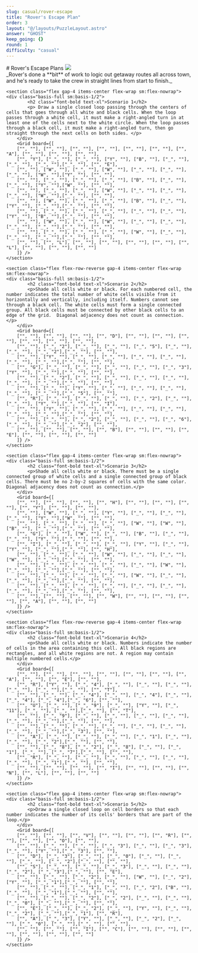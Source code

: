 ```yaml
---
slug: casual/rover-escape
title: "Rover's Escape Plan"
order: 3
layout: "@/layouts/PuzzleLayout.astro"
answer: "GHOST"
keep_going: {}
round: 1
difficulty: "casual"
---
```


<div class="flex flex-col sm:flex-row justify-between items-center gap-4">
# Rover's Escape Plans
<img class="w-[20rem] border-2 border-gray-300" src={art.src} />
</div>


<div class="grid gap-10" style={{fontFamily: "DM Mono, sans-serif"}}>
_Rover's done a **bit** of work to logic out getaway routes all across town, and he's ready to take the crew in straight lines from start to finish._

    <section class="flex gap-4 items-center flex-wrap sm:flex-nowrap">
    <div class="basis-full sm:basis-1/2">
            <h2 class="font-bold text-xl">Scenario 1</h2>
            <p> Draw a single closed loop passing through the centers of cells that goes through all white and black cells. When the loop passes through a white cell, it must make a right-angled turn in at least one of the cells next to the white circle. When the loop passes through a black cell, it must make a right-angled turn, then go straight through the next cells on both sides. </p>
        </div>
        <Grid board={[
        ["", ""], ["", ""], ["", ""], ["", ""], ["", ""], ["", ""], ["", "A"], ["", ""], ["", ""], ["", ""],
        ["", "Y"], ["_", ""], ["_", ""], ["Y", ""], ["B", ""], ["_", ""], ["_", ""], ["_", ""],["_", ""], ["", "E"],
        ["", ""], ["W", ""], ["_", ""], ["W", ""], ["_", ""], ["_", ""], ["_", ""], ["W", ""],["Y", ""], ["", ""],
        ["", ""], ["_", ""], ["_", ""], ["_", ""], ["B", ""], ["_", ""], ["_", ""], ["Y", ""],["W", ""], ["", ""],
        ["", ""], ["_", ""], ["_", ""], ["W", ""], ["_", ""], ["_", ""], ["_", ""], ["W", ""],["_", ""], ["", ""],
        ["", ""], ["W", ""], ["_", ""], ["_", ""], ["B", ""], ["_", ""], ["Y", ""], ["_", ""],["_", ""], ["", ""],
        ["", ""], ["_", ""], ["_", ""], ["_", ""], ["_", ""], ["_", ""], ["Y", ""], ["B", ""],["_", ""], ["", ""],
        ["", ""], ["W", ""], ["_", ""], ["W", ""], ["_", ""], ["_", ""], ["_", ""], ["_", ""],["_", ""], ["", ""],
        ["", ""], ["_", ""], ["_", ""], ["_", ""], ["W", ""], ["_", ""], ["_", ""], ["_", ""],["_", ""], ["", ""],
        ["", ""], ["", "L"], ["", ""], ["", ""], ["", ""], ["", ""], ["", "L"], ["", ""], ["", ""], ["", ""]
        ]} />
    </section>

    <section class="flex flex-row-reverse gap-4 items-center flex-wrap sm:flex-nowrap">
    <div class="basis-full sm:basis-1/2">
            <h2 class="font-bold text-xl">Scenario 2</h2>
            <p>Shade all cells white or black. For each numbered cell, the number indicates the total number of white cells visible from it horizontally and vertically, including itself. Numbers cannot see through a black cell. The white cells must form a single connected group. All black cells must be connected by other black cells to an edge of the grid.  Diagonal adjacency does not count as connection.</p>
        </div>
        <Grid board={[
        ["", ""], ["", ""], ["", ""], ["", "D"], ["", ""], ["", ""], ["", ""], ["", ""], ["", ""], ["", ""],
        ["", ""], ["_", "2"], ["_", ""], ["_", ""], ["_", "5"], ["_", ""], ["_", ""], ["_", "2"],["_", ""], ["", ""],
        ["", ""], ["Y", ""], ["_", ""], ["_", ""], ["_", ""], ["_", ""], ["_", ""], ["_", ""],["_", ""], ["", ""],
        ["", "G"], ["_", ""], ["_", ""], ["_", ""], ["_", ""], ["_", "3"], ["Y", ""], ["_", ""],["_", ""], ["", ""],
        ["", ""], ["_", "2"], ["_", ""], ["_", ""], ["_", ""], ["_", ""], ["_", ""], ["_", ""],["_", ""], ["", ""],
        ["", ""], ["_", ""], ["Y", ""], ["_", ""], ["_", ""], ["_", ""], ["_", ""], ["_", ""],["_", "5"], ["", ""],
        ["", "R"], ["_", ""], ["_", ""], ["_", ""], ["_", "2"], ["_", ""], ["_", ""], ["Y", ""],["_", ""], ["", "I"],
        ["", ""], ["Y", ""], ["_", ""], ["_", ""], ["_", ""], ["_", ""], ["_", ""], ["_", ""],["_", ""], ["", ""],
        ["", ""], ["_", ""], ["_", "2"], ["_", ""], ["_", ""], ["_", "6"], ["_", ""], ["_", ""],["_", "2"], ["", ""],
        ["", ""], ["", ""], ["", ""], ["", "B"], ["", ""], ["", ""], ["", "E"], ["", ""], ["", ""], ["", ""]
        ]} />
    </section>

    <section class="flex gap-4 items-center flex-wrap sm:flex-nowrap">
    <div class="basis-full sm:basis-1/2">
            <h2 class="font-bold text-xl">Scenario 3</h2>
            <p>Shade all cells white or black. There must be a single connected group of white cells and a single connected group of black cells. There must be no 2-by-2 squares of cells with the same color.  Diagonal adjacency does not count as connection.</p>
        </div>
        <Grid board={[
        ["", ""], ["", ""], ["", ""], ["", "H"], ["", ""], ["", ""], ["", ""], ["", "Y"], ["", ""], ["", ""],
        ["", ""], ["W", ""], ["_", ""], ["Y", ""], ["_", ""], ["_", ""], ["_", ""], ["Y", ""],["W", ""], ["", ""],
        ["", ""], ["_", ""], ["_", ""], ["_", ""], ["W", ""], ["W", ""], ["B", ""], ["_", ""],["_", ""], ["", ""],
        ["", "G"], ["_", ""], ["W", ""], ["_", ""], ["B", ""], ["_", ""], ["_", ""], ["Y", ""],["_", ""], ["", ""],
        ["", "I"], ["_", ""], ["_", ""], ["_", ""], ["Y", ""], ["_", ""], ["Y", ""], ["_", ""],["_", ""], ["", "H"],
        ["", ""], ["_", ""], ["_", ""], ["W", ""], ["_", ""], ["_", ""], ["W", ""], ["_", ""],["_", ""], ["", ""],
        ["", ""], ["_", ""], ["_", ""], ["_", ""], ["_", ""], ["W", ""], ["_", ""], ["_", ""],["_", ""], ["", ""],
        ["", ""], ["_", ""], ["_", ""], ["_", ""], ["W", ""], ["_", ""], ["_", ""], ["_", ""],["_", ""], ["", ""],
        ["", ""], ["_", ""], ["_", ""], ["_", ""], ["_", ""], ["_", ""], ["_", ""], ["_", ""],["_", ""], ["", ""],
        ["", ""], ["", ""], ["", ""], ["", "W"], ["", ""], ["", ""], ["", ""], ["", "A"], ["", ""], ["", ""]
        ]} />
    </section>

    <section class="flex flex-row-reverse gap-4 items-center flex-wrap sm:flex-nowrap">
    <div class="basis-full sm:basis-1/2">
            <h2 class="font-bold text-xl">Scenario 4</h2>
            <p>Shade all cells white or black. Numbers indicate the number of cells in the area containing this cell. All black regions are rectangles, and all white regions are not. A region may contain multiple numbered cells.</p>
        </div>
        <Grid board={[
        ["", ""], ["", ""], ["", ""], ["", ""], ["", ""], ["", ""], ["", "A"], ["", ""], ["", "E"], ["", ""],
        ["", "R"], ["Y", ""], ["_", "4"], ["_", ""], ["_", ""], ["_", ""], ["_", ""], ["_", ""],["_", ""], ["", "T"],
        ["", ""], ["_", ""], ["_", "4"], ["_", ""], ["_", "4"], ["_", ""], ["_", "4"], ["_", "4"],["_", "6"], ["", ""],
        ["", "U"], ["_", ""], ["_", "9"], ["_", ""], ["Y", ""], ["_", "11"], ["_", ""], ["_", ""],["_", ""], ["", "T"],
        ["", ""], ["_", "9"], ["_", ""], ["_", ""], ["_", ""], ["_", ""], ["_", ""], ["_", ""],["_", ""], ["", ""],
        ["", ""], ["_", ""], ["_", ""], ["_", ""], ["_", ""], ["_", ""], ["_", ""], ["_", ""],["_", "3"], ["", ""],
        ["", "A"], ["_", ""], ["_", ""], ["_", ""], ["_", "1"], ["_", ""], ["_", ""], ["_", "2"],["_", ""], ["", ""],
        ["", ""], ["_", "8"], ["_", "2"], ["_", "8"], ["_", ""], ["_", "1"], ["_", ""], ["_", "7"],["_", ""], ["", ""],
        ["", "R"], ["_", ""], ["_", ""], ["_", ""], ["_", ""], ["_", ""], ["_", ""], ["_", "1"],["_", ""], ["", ""],
        ["", ""], ["", ""], ["", ""], ["", "I"], ["", ""], ["", ""], ["", "N"], ["", "L"], ["", ""], ["", ""]
        ]} />
    </section>

    <section class="flex gap-4 items-center flex-wrap sm:flex-nowrap">
    <div class="basis-full sm:basis-1/2">
            <h2 class="font-bold text-xl">Scenario 5</h2>
            <p>Draw a single closed loop on cell borders so that each number indicates the number of its cells' borders that are part of the loop.</p>
        </div>
        <Grid board={[
        ["", ""], ["", ""], ["", "V"], ["", ""], ["", ""], ["", "R"], ["", ""], ["", ""], ["", "O"], ["", ""],
        ["", ""], ["_", ""], ["_", ""], ["_", "3"], ["_", ""], ["_", "3"], ["_", ""], ["Y", ""],["_", "3"], ["", ""],
        ["", "D"], ["_", "3"], ["_", ""], ["_", "0"], ["_", ""], ["_", ""], ["_", ""], ["_", "2"],["_", ""], ["", ""],
        ["", "S"], ["_", ""], ["_", ""], ["_", "3"], ["_", ""], ["_", ""], ["_", "2"], ["_", "3"],["_", ""], ["", "E"],
        ["", ""], ["_", ""], ["_", "2"], ["_", ""], ["W", ""], ["_", "2"], ["Y", ""], ["_", "1"],["_", ""], ["", ""],
        ["", ""], ["_", ""], ["_", "1"], ["_", ""], ["_", "2"], ["B", ""], ["_", ""], ["_", "1"],["_", ""], ["", ""],
        ["", ""], ["_", ""], ["_", "2"], ["_", "2"], ["_", ""], ["_", ""], ["_", "0"], ["_", ""],["_", ""], ["", ""],
        ["", "E"], ["_", ""], ["_", "2"], ["_", ""], ["Y", ""], ["_", ""], ["_", "2"], ["_", ""],["_", "1"], ["", "R"],
        ["", "A"], ["_", "3"], ["Y", ""], ["_", ""], ["_", "2"], ["_", ""], ["_", "0"], ["_", ""],["_", ""], ["", ""],
        ["", ""], ["", ""], ["", "I"], ["", "C"], ["", ""], ["", ""], ["", ""], ["", ""], ["", ""], ["", ""]
        ]} />
    </section>

</div>